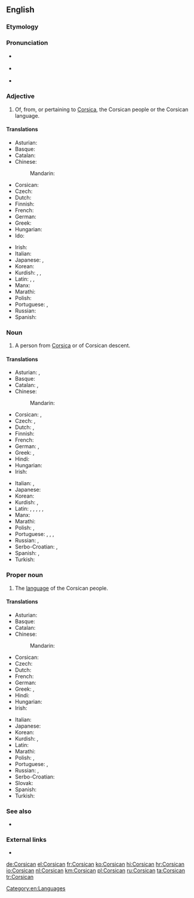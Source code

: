 ==English==
{{interwiktionary|code=co}}
{{wikipedia}}

===Etymology===
{{affix|en|Corsica|-an}}

===Pronunciation===
* {{a|UK}} {{IPA|/ˈkɔːsɪkən/|lang=en}}
* {{a|US}} {{IPA|/ˈkɔːɹsɪkən/|lang=en}}
* {{audio|en-us-Corsican.ogg|Audio (US)|lang=en}}

===Adjective===
{{en-adj|-}}

# Of, from, or pertaining to [[Corsica]], the Corsican people or the Corsican language.

====Translations====
{{trans-top|of, from, or pertaining to Corsica}}
* Asturian: {{t|ast|corsu}}
* Basque: {{t|eu|korsikar}}
* Catalan: {{t+|ca|cors}}
* Chinese:
*:Mandarin: {{t|cmn|科西嘉的|tr=Kēxījiā de|sc=Hani}}
* Corsican: {{t+|co|corsu}}
* Czech: {{t+|cs|korsický}}
* Dutch: {{t+|nl|Corsicaans}}
* Finnish: {{t|fi|korsikalainen}}
* French: {{t+|fr|corse}}
* German: {{t|de|korsisch}}
* Greek: {{t|el|κορσικανικός|sc=Grek}}
* Hungarian: {{t+|hu|korzikai}}
* Ido: {{t+|io|Korsikano}}
{{trans-mid}}
* Irish: {{t|ga|Corsacach}}
* Italian: {{t+|it|corso}}
* Japanese: {{t|ja|コルシカの|tr=Korushika no|sc=Jpan}}, {{t|ja|コルシカ島の|tr=Korushika-tō no|sc=Jpan}}
* Korean: {{t|ko|코르시카의|tr=Koreusika-ui|sc=Kore}}
* Kurdish: {{t+|ku|korsîkî|sc=ku-Arab}}, {{t+|ku|korsîkayî|sc=ku-Arab}}, {{t+|ku|korsîkayîtî|sc=ku-Arab}}
* Latin: {{t|la|corsus}}, {{t|la|corsicus}}, {{t|la|corsicanus}}
* Manx: {{t|gv|Corsickagh}}
* Marathi: {{t|mr|कॉर्सिकन|sc=Deva}}
* Polish: {{t+|pl|korsykański}}
* Portuguese: {{t+|pt|córsico}}, {{t+|pt|corso}}
* Russian: {{t+|ru|корсика́нский|sc=Cyrl}}
* Spanish: {{t+|es|corso}}
{{trans-bottom}}

===Noun===
{{en-noun}}

# A person from [[Corsica]] or of Corsican descent.

====Translations====
{{trans-top|person from Corsica or of Corsican descent}}
* Asturian: {{t|ast|corsu|m}}, {{t|ast|corsa|f}}
* Basque: {{t|eu|korsikar}}
* Catalan: {{t+|ca|cors|m}}, {{t+|ca|corsa|f}}
* Chinese:
*:Mandarin: {{t|cmn|科西嘉人|tr=Kēxījiā rén|sc=Hani}}
* Corsican: {{t+|co|corsu|m}}, {{t+|co|corsa|f}}
* Czech: {{t|cs|Korsičan|m}}, {{t|cs|Korsičanka|f}}
* Dutch: {{t+|nl|Corsicaan|m}}, {{t+|nl|Corsicaanse|f}}
* Finnish: {{t|fi|korsikalainen}}
* French: {{t+|fr|Corse|m|f}}
* German: {{t+|de|Korse|m}}, {{t|de|Korsin|f}}
* Greek: {{t|el|Κορσικανός|m|sc=Grek}}, {{t|el|Κορσικανή|f|sc=Grek}}
* Hindi: {{t+|hi|कोर्सिकन|f|sc=Deva}}
* Hungarian: {{t+|hu|korzikai}}
* Irish: {{t|ga|Corsacach|m}}
{{trans-mid}}
* Italian: {{t+|it|corso|m}}, {{t+|it|corsa|f}}
* Japanese: {{t|ja|コルシカ人|tr=Korushika-jin|sc=Jpan}}
* Korean: {{t|ko|코르시카인|tr=Koreusika-in|sc=Kore}}
* Kurdish: {{t+|ku|korsîkayî|m|f|sc=ku-Arab}}, {{t+|ku|korsîkayîtî|m|f|sc=ku-Arab}}
* Latin: {{t|la|Corsus|m}}, {{t|la|Corsa|f}}, {{t|la|Corsicus|m}}, {{t|la|Corsica|f}}, {{t|la|Corsicanus|m}}, {{t|la|Corsicana|f}}
* Manx: {{t|gv|Corsickagh|m}}
* Marathi: {{t|mr|कॉर्सिकन|sc=Deva}}
* Polish: {{t|pl|Korsykanin|m}}, {{t|pl|Korsykanka|f}}
* Portuguese: {{t+|pt|córsico|m}}, {{t|pt|córsica|f}}, {{t+|pt|corso|m}}, {{t+|pt|corsa|f}}
* Russian: {{t+|ru|корсика́нец|m}}, {{t+|ru|корсика́нка|f}}
* Serbo-Croatian: {{t+|sh|Korzikanac|m}}, {{t|sh|Korzikanka|f}}
* Spanish: {{t+|es|corso|m}}, {{t|es|corsa|f}}
* Turkish: {{t|tr|Korsikalı}}
{{trans-bottom}}

===Proper noun===
{{en-proper noun}}

# The [[language]] of the Corsican people.

====Translations====
{{trans-top|language}}
* Asturian: {{t|ast|corsu|m}}
* Basque: {{t+|eu|korsikera}}
* Catalan: {{t+|ca|cors|m}}
* Chinese:
*: Mandarin: {{t|cmn|科西嘉語|tr=Kēxījiā yǔ|sc=Hani}}
* Corsican: {{t+|co|corsu|m}}
* Czech: {{t|cs|korsičtina|f}}
* Dutch: {{t+|nl|Corsicaans|n}}
* French: {{t+|fr|corse|m}}
* German: {{t+|de|Korsisch|n}}
* Greek: {{t|el|κορσικανική γλώσσα|f|sc=Grek}}, {{t+|el|κορσικανικά|n-p|sc=Grek}}
* Hindi: {{t+|hi|कोर्सिकन|f|sc=Deva}}
* Hungarian: {{t+|hu|korzikai}}
* Irish: {{t|ga|Corsaicis|f}}
{{trans-mid}}
* Italian: {{t+|it|corso|m}}
* Japanese: {{t|ja|コルシカ語|tr=Korushika-go|sc=Jpan}}
* Korean: {{t|ko|코르시카어|tr=Koreusika-eo|sc=Kore}}
* Kurdish: {{t+|ku|korsîkayî|f|sc=ku-Arab}}, {{t+|ku|korsîkayîtî|f|sc=ku-Arab}}
* Latin: {{t|la|Corsa|f}}
* Marathi: {{t|mr|कॉर्सिकन|f|tr=kǒrsikana|sc=Deva}}
* Polish: {{t|pl|język korsykański|m}}, {{t+|pl|korsykański|m}}
* Portuguese: {{t+|pt|córsico|m}}, {{t+|pt|corso|m}}
* Russian: {{t+|ru|корсика́нский|m|sc=Cyrl}}, {{t|ru|корсика́нский язы́к|m|sc=Cyrl}}
* Serbo-Croatian: {{t+|sh|korzički}}
* Slovak: {{t|sk|korziščina|f}}
* Spanish: {{t+|es|corso|m}}
* Turkish: {{t+|tr|Korsikaca}}
{{trans-bottom}}

===See also===
* {{langcat|co}}

===External links===
* {{ISO 639|link=Ethnologue|1code=co|code=cos}}

[[Category:en:Languages]]

[[de:Corsican]]
[[el:Corsican]]
[[fr:Corsican]]
[[ko:Corsican]]
[[hi:Corsican]]
[[hr:Corsican]]
[[io:Corsican]]
[[nl:Corsican]]
[[km:Corsican]]
[[pl:Corsican]]
[[ru:Corsican]]
[[ta:Corsican]]
[[tr:Corsican]]